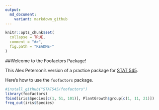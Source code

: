 ```yaml
---
output:
  md_document:
    variant: markdown_github
---
```


<!-- README.md is generated from README.Rmd. Please edit that file -->

```r
knitr::opts_chunk$set(
  collapse = TRUE,
  comment = "#>",
  fig.path = "README-"
)
```

##Welcome to the Foofactors Package!

This Alex Peterson's version of a practice package for [STAT 545](http://stat545-ubc.github.io).

Here's how to use the `foofactors` package.


```r
#install_github("STAT545/foofactors")
library(foofactors)
fbind(iris$Species[c(1, 51, 101)], PlantGrowth$group[c(1, 11, 21)])
freq_out(iris$Species)
```

